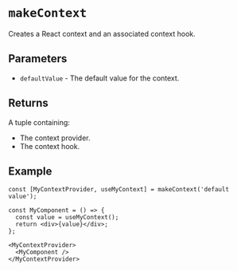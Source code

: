 # `makeContext`

Creates a React context and an associated context hook.

## Parameters

- `defaultValue` - The default value for the context.

## Returns

A tuple containing:
- The context provider.
- The context hook.

## Example

```tsx
const [MyContextProvider, useMyContext] = makeContext('default value');

const MyComponent = () => {
  const value = useMyContext();
  return <div>{value}</div>;
};

<MyContextProvider>
  <MyComponent />
</MyContextProvider>
```
